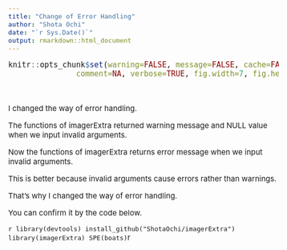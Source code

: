 ---
title: "Change of Error Handling"
author: "Shota Ochi"
date: "`r Sys.Date()`"
output: rmarkdown::html_document
---

<style type="text/css">

body, td {
   font-size: 15px;
}
code.r{
  font-size: 15px;
}
pre {
  font-size: 15px
}
</style>

```{r setup, include = FALSE}
knitr::opts_chunk$set(warning=FALSE, message=FALSE, cache=FALSE, 
               comment=NA, verbose=TRUE, fig.width=7, fig.height=7, dev='jpeg',dev.args=list(quality=50))
```

<br />

I changed the way of error handling.

The functions of imagerExtra returned warning message and NULL value when we input invalid arguments.

Now the functions of imagerExtra returns error message when we input invalid arguments.

This is better because invalid arguments cause errors rather than warnings.

That's why I changed the way of error handling.

You can confirm it by the code below.

```{r, error = TRUE}
library(devtools)
install_github("ShotaOchi/imagerExtra")
library(imagerExtra)
SPE(boats)
```r